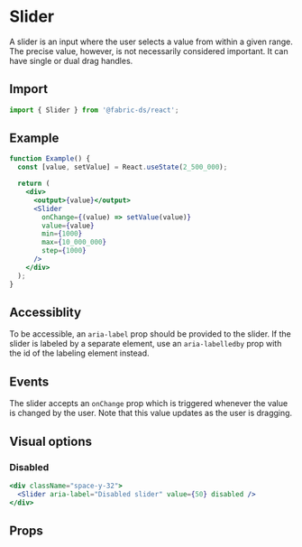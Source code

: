 
# Slider

A slider is an input where the user selects a value from within a given range.
The precise value, however, is not necessarily considered important. It can have
single or dual drag handles.

## Import

```js
import { Slider } from '@fabric-ds/react';
```

## Example

```jsx example
function Example() {
  const [value, setValue] = React.useState(2_500_000);

  return (
    <div>
      <output>{value}</output>
      <Slider
        onChange={(value) => setValue(value)}
        value={value}
        min={1000}
        max={10_000_000}
        step={1000}
      />
    </div>
  );
}
```

## Accessiblity

To be accessible, an `aria-label` prop should be provided to the slider. If the
slider is labeled by a separate element, use an `aria-labelledby` prop with the
id of the labeling element instead.

## Events

The slider accepts an `onChange` prop which is triggered whenever the value is
changed by the user. Note that this value updates as the user is dragging.

## Visual options

### Disabled

```jsx example
<div className="space-y-32">
  <Slider aria-label="Disabled slider" value={50} disabled />
</div>
```

## Props

```props packages/slider/src/component.tsx

```

